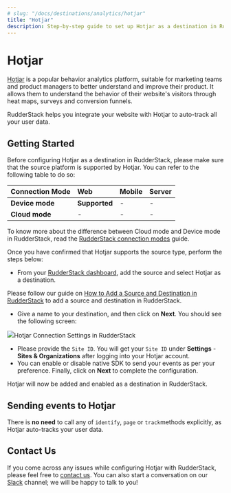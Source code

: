```yaml
---
# slug: "/docs/destinations/analytics/hotjar"
title: "Hotjar"
description: Step-by-step guide to set up Hotjar as a destination in RudderStack
---
```


# Hotjar

[Hotjar](https://www.hotjar.com/) is a popular behavior analytics platform, suitable for marketing teams and product managers to better understand and improve their product. It allows them to understand the behavior of their website's visitors through heat maps, surveys and conversion funnels.

RudderStack helps you integrate your website with Hotjar to auto-track all your user data.

## Getting Started

Before configuring Hotjar as a destination in RudderStack, please make sure that the source platform is supported by Hotjar. You can refer to the following table to do so:

| **Connection Mode** | **Web**       | **Mobile** | **Server** |
| :------------------ | :------------ | :--------- | :--------- |
| **Device mode**     | **Supported** | -          | -          |
| **Cloud mode**      | -             | -          | -          |

<div class="infoBlock">

To know more about the difference between Cloud mode and Device mode in RudderStack, read the <a href="https://rudderstack.com/docs/connections/rudderstack-connection-modes/">RudderStack connection modes</a> guide.

</div>

Once you have confirmed that Hotjar supports the source type, perform the steps below:

- From your [RudderStack dashboard](https://app.rudderlabs.com/), add the source and select Hotjar as a destination.

<div class="infoBlock">

Please follow our guide on <a href="https://rudderstack.com/docs/connections/adding-source-and-destination-rudderstack/">How to Add a Source and Destination in RudderStack</a> to add a source and destination in RudderStack.

</div>

- Give a name to your destination, and then click on **Next**. You should see the following screen:

<img src="../../../../images/assets/image (42).png" /><span class="imageTitle">Hotjar Connection Settings in RudderStack</span>

- Please provide the `Site ID`. You will get your `Site ID` under **Settings** - **Sites & Organizations** after logging into your Hotjar account.
- You can enable or disable native SDK to send your events as per your preference. Finally, click on **Next** to complete the configuration.

Hotjar will now be added and enabled as a destination in RudderStack.

## Sending events to Hotjar

There is **no need** to call any of `identify`, `page` or `track`methods explicitly, as Hotjar auto-tracks your user data.

## Contact Us

If you come across any issues while configuring Hotjar with RudderStack, please feel free to [contact us](mailto:%20docs@rudderstack.com). You can also start a conversation on our [Slack](https://rudderstack.com/join-rudderstack-slack-community) channel; we will be happy to talk to you!

